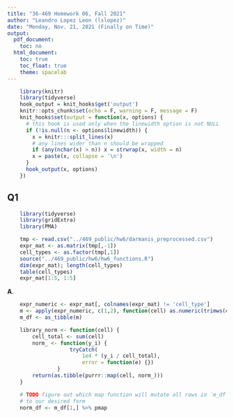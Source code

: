 ```yaml
---
title: "36-469 Homework 06, Fall 2021"
author: "Leandro Lopez Leon (lslopez)"
date: "Monday, Nov. 21, 2021 (Finally on Time)" 
output:
  pdf_document:
    toc: no
  html_document:
    toc: true
    toc_float: true
    theme: spacelab
---
```


```r
    library(knitr)
    library(tidyverse)
    hook_output = knit_hooks$get('output')
    knitr::opts_chunk$set(echo = F, warning = F, message = F)
    knit_hooks$set(output = function(x, options) {
      # this hook is used only when the linewidth option is not NULL
      if (!is.null(n <- options$linewidth)) {
        x = knitr:::split_lines(x)
        # any lines wider than n should be wrapped
        if (any(nchar(x) > n)) x = strwrap(x, width = n)
        x = paste(x, collapse = '\n')
      }
      hook_output(x, options)
    })
```

## Q1
```r
    library(tidyverse)
    library(gridExtra)
    library(PMA)
```

```r
    tmp <- read.csv("../469_public/hw6/darmanis_preprocessed.csv")
    expr_mat <- as.matrix(tmp[,-1])
    cell_types <- as.factor(tmp[,1])
    source("../469_public/hw6/hw6_functions.R")
    dim(expr_mat); length(cell_types)
    table(cell_types)
    expr_mat[1:5, 1:5]
```
**A**.  

```r
    expr_numeric <- expr_mat[, colnames(expr_mat) != 'cell_type']
    m <- apply(expr_numeric, c(1,2), function(cell) as.numeric(trimws(cell)))
    m_df <- as_tibble(m)
```

```r
    library_norm <- function(cell) {
        cell_total <- sum(cell)
        norm_ <- function(y_i) {
                    tryCatch(
                        1e4 * (y_i / cell_total),
                        error = function(e) {})
                }
        return(as.tibble(purrr::map(cell, norm_)))
    }
```


```r
    # TODO figure out which map function will mutate all rows in `m_df`
    # to our desired form
    norm_df <- m_df[1,] %>% pmap
```
